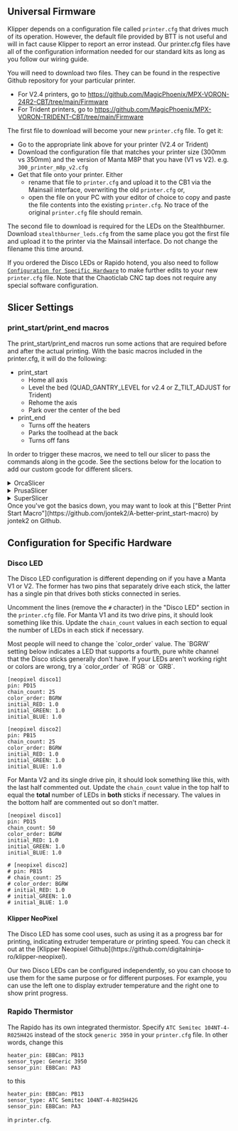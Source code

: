 ##  Universal Firmware 

Klipper depends on a configuration file called `printer.cfg` that drives much of its operation.  However, the default file provided by BTT is not useful and will in fact cause Klipper to report an error instead.  Our printer.cfg files have all of the configuration information needed for our standard kits as long as you follow our wiring guide.

You will need to download two files. They can be found in the respective Github repository for your particular printer.
- For V2.4 printers, go to https://github.com/MagicPhoenix/MPX-VORON-24R2-CBT/tree/main/Firmware
- For Trident printers, go to https://github.com/MagicPhoenix/MPX-VORON-TRIDENT-CBT/tree/main/Firmware

The first file to download will become your new `printer.cfg` file.  To get it:
- Go to the appropriate link above for your printer (V2.4 or Trident)
- Download the configuration file that matches your printer size (300mm vs 350mm) and the version of Manta M8P that you have (V1 vs V2).  e.g. `300_printer_m8p_v2.cfg`
- Get that file onto your printer.  Either
    - rename that file to `printer.cfg` and upload it to the CB1 via the Mainsail interface, overwriting the old `printer.cfg` or,
    - open the file on your PC with your editor of choice to copy and paste the file contents into the existing `printer.cfg`.  No trace of the original `printer.cfg` file should remain.

The second file to download is required for the LEDs on the Stealthburner.  Download `stealthburner_leds.cfg` from the same place you got the first file and upload it to the printer via the Mainsail interface.  Do not change the filename this time around.

If you ordered the Disco LEDs or Rapido hotend, you also need to follow [`Configuration for Specific Hardware`](#configuration-for-specific-hardware) to make further edits to your new `printer.cfg` file.  Note that the Chaoticlab CNC tap does not require any special software configuration.


## Slicer Settings

### print_start/print_end macros
The print_start/print_end macros run some actions that are required before and after the actual printing. With the basic macros included in the printer.cfg, it will do the following:
- print_start
    - Home all axis
    - Level the bed (QUAD_GANTRY_LEVEL for v2.4 or Z_TILT_ADJUST for Trident)
    - Rehome the axis
    - Park over the center of the bed
- print_end
    - Turns off the heaters
    - Parks the toolhead at the back
    - Turns off fans

In order to trigger these macros, we need to tell our slicer to pass the commands along in the gcode. See the sections below for the location to add our custom gcode for different slicers.

<details>
    <summary>OrcaSlicer</summary>
    
    The custom gcode settings are under Printer setting > Machine G-code (You will need to enable advanced settings to see it)

    ![Orca_Machine_G-Code2.webp](https://img.mpx.wiki/i/2024/01/23/65af007baa676.webp)

    Machine start G-code
    ```
    M190 S[bed_temperature_initial_layer_single]
    M109 S150
    PRINT_START
    M109 S[nozzle_temperature_initial_layer]
    ```

    Machine end G-code
    ```
    PRINT_END
    ```
</details>
<details>
    <summary>PrusaSlicer</summary>
    
    The custom gcode settings are under Printer Setting > Custom G-code (You will need to enable Expert settings to see it)

    ![Prusa_Machine_G-Code2.webp](https://img.mpx.wiki/i/2024/01/23/65af08b16fb19.webp)

    Start G-code
    ```
    M190 S[first_layer_bed_temperature]
    M109 S150
    PRINT_START
    M109 S[first_layer_temperature[initial_extruder]]
    ```

    End G-code
    ```
    PRINT_END
    ```
</details>
<details>
    <summary>SuperSlicer</summary>
    
    The custom gcode settings are under Printer Setting > Custom G-code (You will need to enable Expert settings to see it)

    ![Super_Machine_G-Code.webp](https://img.mpx.wiki/i/2024/01/23/65af07c747863.webp)

    Start G-code
    ```
    M190 S[first_layer_bed_temperature]
    M109 S150
    PRINT_START
    M109 S{first_layer_temperature[initial_extruder] + extruder_temperature_offset[initial_extruder]}
    ```

    End G-code
    ```
    PRINT_END
    ```
</details>

<Callout type="info">
Once you've got the basics down, you may want to look at this ["Better Print Start Macro"](https://github.com/jontek2/A-better-print_start-macro) by jontek2 on Github.
</Callout>

## Configuration for Specific Hardware

### Disco LED
<Callout type="info">
The Disco LED configuration is different depending on if you have a Manta V1 or V2.  The former has two pins that separately drive each stick, the latter has a single pin that drives both sticks connected in series.
</Callout>

Uncomment the lines (remove the `#` character) in the "Disco LED" section in the `printer.cfg` file.  For Manta V1 and its two drive pins, it should look something like this.    Update the ```chain_count``` values in each section to equal the number of LEDs in each stick if necessary.

<Callout type="info">
Most people will need to change the `color_order` value.  The `BGRW` setting below indicates a LED that supports a fourth, pure white channel that the Disco sticks generally don't have.  If your LEDs aren't working right or colors are wrong, try a `color_order` of `RGB` or `GRB`.
</Callout>

```
[neopixel disco1]
pin: PD15
chain_count: 25
color_order: BGRW
initial_RED: 1.0
initial_GREEN: 1.0
initial_BLUE: 1.0
 
[neopixel disco2]
pin: PB15
chain_count: 25
color_order: BGRW
initial_RED: 1.0
initial_GREEN: 1.0
initial_BLUE: 1.0
```

For Manta V2 and its single drive pin, it should look something like this, with the last half commented out.  Update the ```chain_count``` value in the top half to equal the **total** number of LEDs in **both** sticks if necessary.  The values in the bottom half are commented out so don't matter.
```
[neopixel disco1]
pin: PD15
chain_count: 50
color_order: BGRW
initial_RED: 1.0
initial_GREEN: 1.0
initial_BLUE: 1.0
 
# [neopixel disco2]
# pin: PB15
# chain_count: 25
# color_order: BGRW
# initial_RED: 1.0
# initial_GREEN: 1.0
# initial_BLUE: 1.0
```

#### Klipper NeoPixel

<Callout type="info">
The Disco LED has some cool uses, such as using it as a progress bar for printing, indicating extruder temperature or printing speed.  You can check it out at the [Klipper Neopixel Github](https://github.com/digitalninja-ro/klipper-neopixel).
</Callout>

Our two Disco LEDs can be configured independently, so you can choose to use them for the same purpose or for different purposes. For example, you can use the left one to display extruder temperature and the right one to show print progress.

### Rapido Thermistor

The Rapido has its own integrated thermistor. Specify `ATC Semitec 104NT-4-R025H42G` instead of the stock `generic 3950` in your `printer.cfg` file.  In other words, change this

```
heater_pin: EBBCan: PB13
sensor_type: Generic 3950
sensor_pin: EBBCan: PA3
```

to this
```
heater_pin: EBBCan: PB13
sensor_type: ATC Semitec 104NT-4-R025H42G
sensor_pin: EBBCan: PA3
```
in `printer.cfg`.

